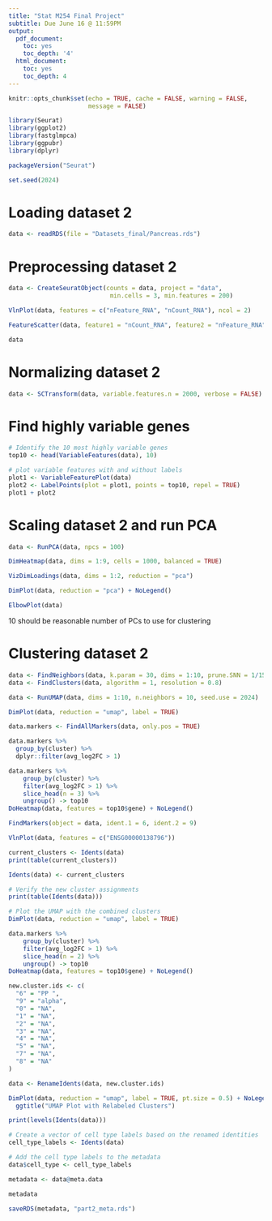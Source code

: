 ```yaml
---
title: "Stat M254 Final Project"
subtitle: Due June 16 @ 11:59PM
output:
  pdf_document:
    toc: yes
    toc_depth: '4'
  html_document:
    toc: yes
    toc_depth: 4
---
```


```r
knitr::opts_chunk$set(echo = TRUE, cache = FALSE, warning = FALSE,
                      message = FALSE)
```

```r
library(Seurat)
library(ggplot2)
library(fastglmpca)
library(ggpubr)
library(dplyr)

```

```r
packageVersion("Seurat")
```

```r
set.seed(2024)
```

# Loading dataset 2

```r
data <- readRDS(file = "Datasets_final/Pancreas.rds")
```


# Preprocessing dataset 2


```r
data <- CreateSeuratObject(counts = data, project = "data",
                            min.cells = 3, min.features = 200)
```


```r
VlnPlot(data, features = c("nFeature_RNA", "nCount_RNA"), ncol = 2)
```

```r
FeatureScatter(data, feature1 = "nCount_RNA", feature2 = "nFeature_RNA")
```


```r
data
```


# Normalizing dataset 2 

```r
data <- SCTransform(data, variable.features.n = 2000, verbose = FALSE)
```


# Find highly variable genes


```r
# Identify the 10 most highly variable genes
top10 <- head(VariableFeatures(data), 10)

# plot variable features with and without labels
plot1 <- VariableFeaturePlot(data)
plot2 <- LabelPoints(plot = plot1, points = top10, repel = TRUE)
plot1 + plot2
```

# Scaling dataset 2 and run PCA

```r
data <- RunPCA(data, npcs = 100)
```

```r
DimHeatmap(data, dims = 1:9, cells = 1000, balanced = TRUE)
```


```r
VizDimLoadings(data, dims = 1:2, reduction = "pca")
```

```r
DimPlot(data, reduction = "pca") + NoLegend()
```

```r
ElbowPlot(data)
```
10 should be reasonable number of PCs to use for clustering

# Clustering dataset 2


```r
data <- FindNeighbors(data, k.param = 30, dims = 1:10, prune.SNN = 1/15)
data <- FindClusters(data, algorithm = 1, resolution = 0.8)
```

```r
data <- RunUMAP(data, dims = 1:10, n.neighbors = 10, seed.use = 2024)
```



```r
DimPlot(data, reduction = "umap", label = TRUE)
```




```r
data.markers <- FindAllMarkers(data, only.pos = TRUE)

data.markers %>%
  group_by(cluster) %>%
  dplyr::filter(avg_log2FC > 1)
```

```r
data.markers %>%
    group_by(cluster) %>%
    filter(avg_log2FC > 1) %>%
    slice_head(n = 3) %>%
    ungroup() -> top10
DoHeatmap(data, features = top10$gene) + NoLegend()
```

```r
FindMarkers(object = data, ident.1 = 6, ident.2 = 9)
```

```r
VlnPlot(data, features = c("ENSG00000138796"))
```



```r
current_clusters <- Idents(data)
print(table(current_clusters))
```

```r
Idents(data) <- current_clusters

# Verify the new cluster assignments
print(table(Idents(data)))

# Plot the UMAP with the combined clusters
DimPlot(data, reduction = "umap", label = TRUE)
```
```r
data.markers %>%
    group_by(cluster) %>%
    filter(avg_log2FC > 1) %>%
    slice_head(n = 2) %>%
    ungroup() -> top10
DoHeatmap(data, features = top10$gene) + NoLegend()
```

```r
new.cluster.ids <- c(
  "6" = "PP ",
  "9" = "alpha",
  "0" = "NA",
  "1" = "NA",
  "2" = "NA",
  "3" = "NA",
  "4" = "NA",
  "5" = "NA",
  "7" = "NA",
  "8" = "NA"
)
```

```r
data <- RenameIdents(data, new.cluster.ids)
```

```r
DimPlot(data, reduction = "umap", label = TRUE, pt.size = 0.5) + NoLegend() + 
  ggtitle("UMAP Plot with Relabeled Clusters")
```

```r
print(levels(Idents(data)))
```

```r
# Create a vector of cell type labels based on the renamed identities
cell_type_labels <- Idents(data)

# Add the cell type labels to the metadata
data$cell_type <- cell_type_labels
```


```r
metadata <- data@meta.data
```

```r
metadata
```


```r
saveRDS(metadata, "part2_meta.rds")
```

